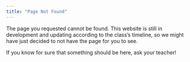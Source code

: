 ```yaml
---
title: "Page Not Found"
---
```


The page you requested cannot be found. This website is still in development and updating according to the class's timeline, so we might have just decided to not have the page for you to see.

If you know for sure that something should be here, ask your teacher!